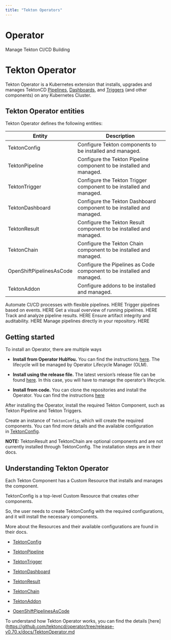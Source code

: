 ```yaml
---
title: "Tekton Operators"
---
```


# Operator

Manage Tekton CI/CD Building 

# Tekton Operator

Tekton Operator is a Kubernetes extension that installs, upgrades and manages TektonCD [Pipelines](https://github.com/tektoncd/pipeline), [Dashboards](https://github.com/tektoncd/dashboard), and [Triggers](https://github.com/tektoncd/triggers) (and other components) on any Kubernetes Cluster.

## Tekton Operator entities

Tekton Operator defines the following entities:

| Entity                   | Description                                                            |
| ------------------------ | ---------------------------------------------------------------------- |
| TektonConfig             | Configure Tekton components to be installed and managed.               |
| TektonPipeline           | Configure the Tekton Pipeline component to be installed and managed.   |
| TektonTrigger            | Configure the Tekton Trigger component to be installed and managed.    |
| TektonDashboard          | Configure the Tekton Dashboard component to be installed and managed.  |
| TektonResult             | Configure the Tekton Result component to be installed and managed.     |
| TektonChain              | Configure the Tekton Chain component to be installed and managed.      |
| OpenShiftPipelinesAsCode | Configure the Pipelines as Code component to be installed and managed. |
| TektonAddon              | Configure addons to be installed and managed.                          |

<CardGroup cols={3}>
  <Card title="Tekton Pipeline" />
   Automate CI/CD processes with flexible pipelines. HERE
  <Card title="Tekton Trigger" />
   Trigger pipelines based on events. HERE
  <Card title="Tekton Dashboard" />
   Get a visual overview of running pipelines. HERE
  <Card title="Tekton Result" />
   Track and analyze pipeline results. HERE
  <Card title="Tekton Chain" />
   Ensure artifact integrity and auditability. HERE
  <Card title="Piplines as a Code" />
    Manage pipelines directly in your repository. HERE
</CardGroup>

## Getting started

To install an Operator, there are multiple ways

* **Install from Operator HubYou.** You can find the instructions [here](https://operatorhub.io/operator/tektoncd-operator). The lifecycle will be managed by Operator Lifecycle Manager (OLM).

* **Install using the release file.** The latest version’s release file can be found [here](https://github.com/tektoncd/operator/releases). In this case, you will have to manage the operator’s lifecycle.

* **Install from code.** You can clone the repositories and install the Operator. You can find the instructions [here](https://github.com/tektoncd/operator/tree/release-v0.70.x/DEVELOPMENT.md)

After installing the Operator, install the required Tekton Component, such as Tekton Pipeline and Tekton Triggers.

Create an instance of `TektonConfig`, which will create the required components. You can find more details and the available configuration in [TektonConfig](https://tekton.dev/docs/operator/TektonConfig/).

**NOTE:** TektonResult and TektonChain are optional components and are not currently installed through TektonConfig. The installation steps are in their docs.

## Understanding Tekton Operator

Each Tekton Component has a Custom Resource that installs and manages the component.

TektonConfig is a top-level Custom Resource that creates other components.

So, the user needs to create TektonConfig with the required configurations, and it will install the necessary components.

More about the Resources and their available configurations are found in their docs.

* [TektonConfig](https://tekton.dev/docs/operator/TektonConfig/)

* [TektonPipeline](https://tekton.dev/docs/operator/TektonPipeline/)

* [TektonTrigger](https://tekton.dev/docs/operator/TektonTrigger/)

* [TektonDashboard](https://tekton.dev/docs/operator/TektonDashboard/)

* [TektonResult](https://tekton.dev/docs/operator/TektonResult/)

* [TektonChain](https://tekton.dev/docs/operator/TektonChain/)

* [TektonAddon](https://tekton.dev/docs/operator/TektonAddon/)

* [OpenShiftPipelinesAsCode](https://tekton.dev/docs/operator/OpenShiftPipelinesAsCode/)

To understand how Tekton Operator works, you can find the details [here](https://github.com/tektoncd/operator/tree/release-v0.70.x/docs/TektonOperator.md
